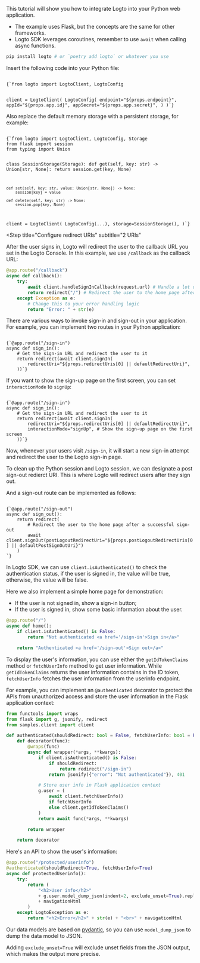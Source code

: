 
<Steps>

<Step title="Get started">

This tutorial will show you how to integrate Logto into your Python web application.

<ul>
  <li>The example uses Flask, but the concepts are the same for other frameworks.</li>
  <li>Logto SDK leverages coroutines, remember to use <code>await</code> when calling async functions.</li>
</ul>

```bash
pip install logto # or `poetry add logto` or whatever you use
```

</Step>

<Step title="Init LogtoClient">

Insert the following code into your Python file:

<Code title="main.py" className="language-python">
{`from logto import LogtoClient, LogtoConfig

client = LogtoClient(
    LogtoConfig(
        endpoint="${props.endpoint}",
        appId="${props.app.id}",
        appSecret="${props.app.secret}",
    )
)`}
</Code>

Also replace the default memory storage with a persistent storage, for example:

<Code title="main.py" className="language-python">
{`from logto import LogtoClient, LogtoConfig, Storage
from flask import session
from typing import Union

class SessionStorage(Storage):
    def get(self, key: str) -> Union[str, None]:
        return session.get(key, None)

    def set(self, key: str, value: Union[str, None]) -> None:
        session[key] = value

    def delete(self, key: str) -> None:
        session.pop(key, None)

client = LogtoClient(
    LogtoConfig(...),
    storage=SessionStorage(),
)`}
</Code>

</Step>

<Step
  title="Configure redirect URIs"
  subtitle="2 URIs"
>

<RedirectUrisWeb />

</Step>

<Step title="Handle the callback">

After the user signs in, Logto will redirect the user to the callback URL you set in the Logto Console. In this example, we use `/callback` as the callback URL:

```python title="main.py"
@app.route("/callback")
async def callback():
    try:
        await client.handleSignInCallback(request.url) # Handle a lot of stuff
        return redirect("/") # Redirect the user to the home page after a successful sign-in
    except Exception as e:
        # Change this to your error handling logic
        return "Error: " + str(e)
```

</Step>

<Step title="Implement sign-in and sign-out">

There are various ways to invoke sign-in and sign-out in your application. For example, you can implement two routes in your Python application:

<Code title="main.py" className="language-python">
{`@app.route("/sign-in")
async def sign_in():
    # Get the sign-in URL and redirect the user to it
    return redirect(await client.signIn(
        redirectUri="${props.redirectUris[0] || defaultRedirectUri}",
    ))`}
</Code>

If you want to show the sign-up page on the first screen, you can set `interactionMode` to `signUp`:

<Code title="main.py" className="language-python">
{`@app.route("/sign-in")
async def sign_in():
    # Get the sign-in URL and redirect the user to it
    return redirect(await client.signIn(
        redirectUri="${props.redirectUris[0] || defaultRedirectUri}",
        interactionMode="signUp", # Show the sign-up page on the first screen
    ))`}
</Code>

Now, whenever your users visit `/sign-in`, it will start a new sign-in attempt and redirect the user to the Logto sign-in page.

To clean up the Python session and Logto session, we can designate a post sign-out redierct URI. This is where Logto will redirect users after they sign out.

And a sign-out route can be implemented as follows:

<Code title="main.py" className="language-python">
{`@app.route("/sign-out")
async def sign_out():
    return redirect(
        # Redirect the user to the home page after a successful sign-out
        await client.signOut(postLogoutRedirectUri="${props.postLogoutRedirectUris[0] || defaultPostSignOutUri}")
    )
`}
</Code>

</Step>

<Step title="Handle authentication status">

In Logto SDK, we can use `client.isAuthenticated()` to check the authentication status, if the user is signed in, the value will be true, otherwise, the value will be false.

Here we also implement a simple home page for demonstration:

- If the user is not signed in, show a sign-in button;
- If the user is signed in, show some basic information about the user.

```python title="main.py"
@app.route("/")
async def home():
    if client.isAuthenticated() is False:
        return "Not authenticated <a href='/sign-in'>Sign in</a>"

    return "Authenticated <a href='/sign-out'>Sign out</a>"
```

</Step>

<Step title="Checkpoint: Test your application">

<Checkpoint />

</Step>

<Step title="Display user information">

To display the user's information, you can use either the `getIdTokenClaims` method or `fetchUserInfo` method to get user information. While `getIdTokenClaims` returns the user information contains in the ID token, `fetchUserInfo` fetches the user information from the userinfo endpoint.

For example, you can implement an `@authenticated` decorator to protect the APIs from unauthorized access and store the user information in the Flask application context:

```python title="authenticated.py"
from functools import wraps
from flask import g, jsonify, redirect
from samples.client import client

def authenticated(shouldRedirect: bool = False, fetchUserInfo: bool = False):
    def decorator(func):
        @wraps(func)
        async def wrapper(*args, **kwargs):
            if client.isAuthenticated() is False:
                if shouldRedirect:
                    return redirect("/sign-in")
                return jsonify({"error": "Not authenticated"}), 401

            # Store user info in Flask application context
            g.user = (
                await client.fetchUserInfo()
                if fetchUserInfo
                else client.getIdTokenClaims()
            )
            return await func(*args, **kwargs)

        return wrapper

    return decorator
```

Here's an API to show the user's information:

```python title="main.py"
@app.route("/protected/userinfo")
@authenticated(shouldRedirect=True, fetchUserInfo=True)
async def protectedUserinfo():
    try:
        return (
            "<h2>User info</h2>"
            + g.user.model_dump_json(indent=2, exclude_unset=True).replace("\n", "<br>")
            + navigationHtml
        )
    except LogtoException as e:
        return "<h2>Error</h2>" + str(e) + "<br>" + navigationHtml
```

Our data models are based on [pydantic](https://docs.pydantic.dev/), so you can use `model_dump_json` to dump the data model to JSON.

Adding `exclude_unset=True` will exclude unset fields from the JSON output, which makes the output more precise.

</Step>

</Steps>
